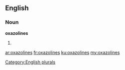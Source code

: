 ==English==

===Noun===
'''oxazolines'''

# {{plural of|[[oxazoline]]}}

[[Category:English plurals]]

[[ar:oxazolines]]
[[fr:oxazolines]]
[[ku:oxazolines]]
[[my:oxazolines]]